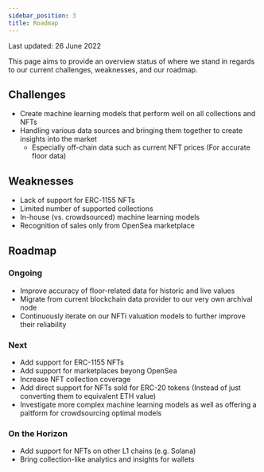 ```yaml
---
sidebar_position: 3
title: Roadmap
---
```


Last updated: 26 June 2022

This page aims to provide an overview status of where we stand in regards to our current challenges, weaknesses, and our roadmap.

## Challenges
* Create machine learning models that perform well on all collections and NFTs
* Handling various data sources and bringing them together to create insights into the market
  * Especially off-chain data such as current NFT prices (For accurate floor data)

## Weaknesses
* Lack of support for ERC-1155 NFTs
* Limited number of supported collections
* In-house (vs. crowdsourced) machine learning models
* Recognition of sales only from OpenSea marketplace

## Roadmap

### Ongoing
* Improve accuracy of floor-related data for historic and live values
* Migrate from current blockchain data provider to our very own archival node
* Continuously iterate on our NFTi valuation models to further improve their reliability

### Next
* Add support for ERC-1155 NFTs
* Add support for marketplaces beyong OpenSea
* Increase NFT collection coverage
* Add direct support for NFTs sold for ERC-20 tokens (Instead of just converting them to equivalent ETH value)
* Investigate more complex machine learning models as well as offering a paltform for crowdsourcing optimal models

### On the Horizon
* Add support for NFTs on other L1 chains (e.g. Solana)
* Bring collection-like analytics and insights for wallets